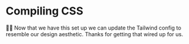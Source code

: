 # Compiling CSS

<EpicVideo url="https://www.epicweb.dev/workshops/full-stack-foundations/styling/using-postcss-and-tailwind-css-in-remix/solution" />

👨‍💼 Now that we have this set up we can update the Tailwind config to resemble
our design aesthetic. Thanks for getting that wired up for us.
